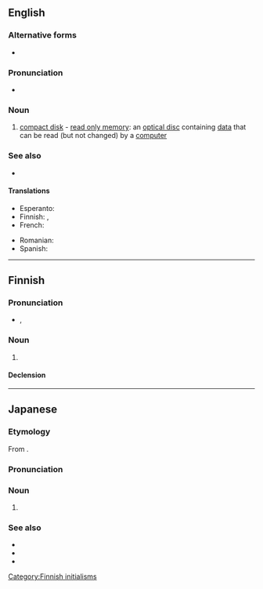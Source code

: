 ==English==

===Alternative forms===
* {{l|en|CD ROM}}

===Pronunciation===
* {{IPA|/siː.diːˈɹɒm/|lang=en}}

===Noun===
{{en-noun|head=[[CD]]-[[ROM]]}}

# [[compact disk]] - [[read only memory]]: an [[optical disc]] containing [[data]] that can be read (but not changed) by a [[computer]]

===See also===
* {{projectlink|wikipedia}}

====Translations====
{{trans-top|CD-ROM}}
* Esperanto: {{t|eo|KD-NLM}}
* Finnish: {{t|fi|CD-ROM-levy}}, {{t|fi|CD-ROM}}
* French: {{t+|fr|cédérom|m}}
{{trans-mid}}
* Romanian: {{t|ro|CD-ROM}}
* Spanish: {{t|es|cederrón|m}}
{{trans-bottom}}

----

==Finnish==

===Pronunciation===
* {{fi-IPA|see-dee-rom}}, {{fi-IPA|see-dee-romi}}

===Noun===
{{fi-noun}}

# {{l|en|CD-ROM}}

====Declension====
{{fi-decl-risti|CD-ROM|||a|i=0}}

[[Category:Finnish initialisms]]

----

==Japanese==
{{swp|lang=ja}}

===Etymology===
From {{bor|ja|en|CD-ROM|sort=しいでぃいろむ}}.

===Pronunciation===
{{ja-pron|シーディー ロム|acc=5}}

===Noun===
{{ja-noun|シーディー-ロム}}

# {{lb|ja|computing|sort=しいでぃいろむ}} {{l|en|CD-ROM}}

===See also===
* {{ja-r|CD|シーディー}}
* {{ja-r|ROM|ロム}}
* {{ja-l|DVD-ROM||dībuidī-romu}}